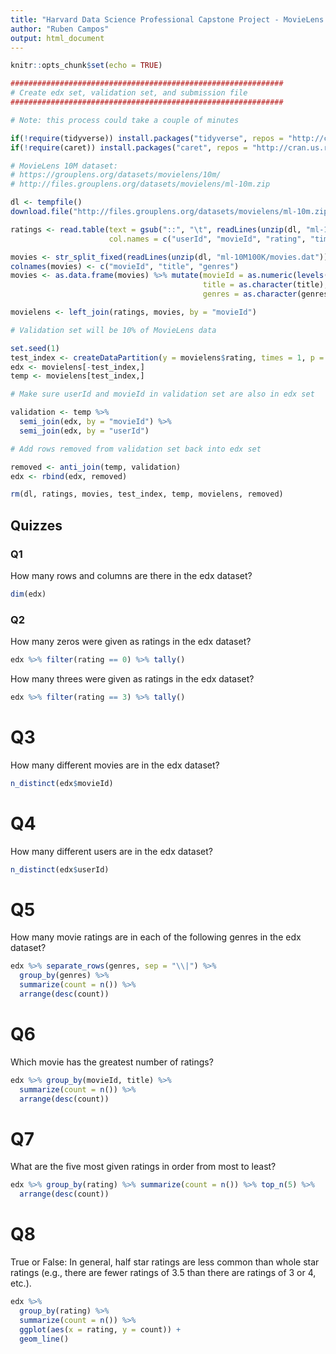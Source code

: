 ```yaml
---
title: "Harvard Data Science Professional Capstone Project - MovieLens Quizzes"
author: "Ruben Campos"
output: html_document
---
```


```r
knitr::opts_chunk$set(echo = TRUE)
```

```r
#############################################################
# Create edx set, validation set, and submission file
#############################################################

# Note: this process could take a couple of minutes

if(!require(tidyverse)) install.packages("tidyverse", repos = "http://cran.us.r-project.org")
if(!require(caret)) install.packages("caret", repos = "http://cran.us.r-project.org")

# MovieLens 10M dataset:
# https://grouplens.org/datasets/movielens/10m/
# http://files.grouplens.org/datasets/movielens/ml-10m.zip

dl <- tempfile()
download.file("http://files.grouplens.org/datasets/movielens/ml-10m.zip", dl)

ratings <- read.table(text = gsub("::", "\t", readLines(unzip(dl, "ml-10M100K/ratings.dat"))),
                      col.names = c("userId", "movieId", "rating", "timestamp"))

movies <- str_split_fixed(readLines(unzip(dl, "ml-10M100K/movies.dat")), "\\::", 3)
colnames(movies) <- c("movieId", "title", "genres")
movies <- as.data.frame(movies) %>% mutate(movieId = as.numeric(levels(movieId))[movieId],
                                           title = as.character(title),
                                           genres = as.character(genres))

movielens <- left_join(ratings, movies, by = "movieId")

# Validation set will be 10% of MovieLens data

set.seed(1)
test_index <- createDataPartition(y = movielens$rating, times = 1, p = 0.1, list = FALSE)
edx <- movielens[-test_index,]
temp <- movielens[test_index,]

# Make sure userId and movieId in validation set are also in edx set

validation <- temp %>% 
  semi_join(edx, by = "movieId") %>%
  semi_join(edx, by = "userId")

# Add rows removed from validation set back into edx set

removed <- anti_join(temp, validation)
edx <- rbind(edx, removed)

rm(dl, ratings, movies, test_index, temp, movielens, removed)
```


## Quizzes

### Q1

How many rows and columns are there in the edx dataset?


```r
dim(edx)
```


### Q2

How many zeros were given as ratings in the edx dataset?

```r
edx %>% filter(rating == 0) %>% tally()
```

How many threes were given as ratings in the edx dataset?

```r

edx %>% filter(rating == 3) %>% tally()
```

# Q3

How many different movies are in the edx dataset?

```r

n_distinct(edx$movieId)
```

# Q4

How many different users are in the edx dataset?

```r

n_distinct(edx$userId)
```

# Q5

How many movie ratings are in each of the following genres in the edx dataset?

```r

edx %>% separate_rows(genres, sep = "\\|") %>%
  group_by(genres) %>%
  summarize(count = n()) %>%
  arrange(desc(count))
```

# Q6

Which movie has the greatest number of ratings?

```r
edx %>% group_by(movieId, title) %>%
  summarize(count = n()) %>%
  arrange(desc(count))
```

# Q7

What are the five most given ratings in order from most to least?

```r

edx %>% group_by(rating) %>% summarize(count = n()) %>% top_n(5) %>%
  arrange(desc(count))  
```

# Q8

True or False: In general, half star ratings are less common than 
whole star ratings (e.g., there are fewer ratings of 3.5 than there 
are ratings of 3 or 4, etc.).

```r

edx %>%
  group_by(rating) %>%
  summarize(count = n()) %>%
  ggplot(aes(x = rating, y = count)) +
  geom_line()
```
